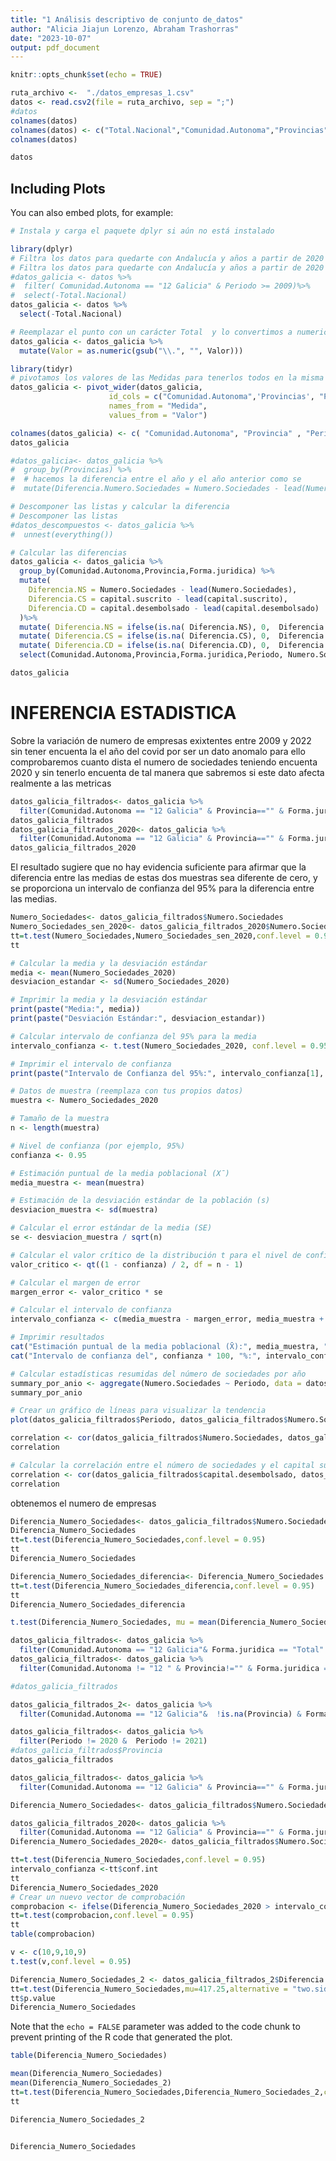 ```yaml
---
title: "1 Análisis descriptivo de conjunto de_datos"
author: "Alicia Jiajun Lorenzo, Abraham Trashorras"
date: "2023-10-07"
output: pdf_document
---
```


```r
knitr::opts_chunk$set(echo = TRUE)
```



```r
ruta_archivo <-  "./datos_empresas_1.csv"
datos <- read.csv2(file = ruta_archivo, sep = ";")
#datos
colnames(datos)
colnames(datos) <- c("Total.Nacional","Comunidad.Autonoma","Provincias","Forma.juridica","Medida","Periodo", "Valor")
colnames(datos)

```


```r

datos
```

## Including Plots

You can also embed plots, for example:

```r
# Instala y carga el paquete dplyr si aún no está instalado

library(dplyr)
# Filtra los datos para quedarte con Andalucía y años a partir de 2020
# Filtra los datos para quedarte con Andalucía y años a partir de 2020
#datos_galicia <- datos %>%
#  filter( Comunidad.Autonoma == "12 Galicia" & Periodo >= 2009)%>%
#  select(-Total.Nacional)
datos_galicia <- datos %>%
  select(-Total.Nacional)

# Reemplazar el punto con un carácter Total  y lo convertimos a numerico
datos_galicia <- datos_galicia %>%
  mutate(Valor = as.numeric(gsub("\\.", "", Valor)))

library(tidyr)
# pivotamos los valores de las Medidas para tenerlos todos en la misma tabla
datos_galicia <- pivot_wider(datos_galicia, 
                      id_cols = c("Comunidad.Autonoma",'Provincias', "Periodo","Forma.juridica"), 
                      names_from = "Medida", 
                      values_from = "Valor")

colnames(datos_galicia) <- c( "Comunidad.Autonoma", "Provincia" , "Periodo", "Forma.juridica" ,"Numero.Sociedades", "capital.suscrito"   ,  "capital.desembolsado")
datos_galicia

#datos_galicia<- datos_galicia %>%
#  group_by(Provincias) %>%
#  # hacemos la diferencia entre el año y el año anterior como se 
#  mutate(Diferencia.Numero.Sociedades = Numero.Sociedades - lead(Numero.Sociedades) )

# Descomponer las listas y calcular la diferencia
# Descomponer las listas
#datos_descompuestos <- datos_galicia %>%
#  unnest(everything())

# Calcular las diferencias
datos_galicia <- datos_galicia %>%
  group_by(Comunidad.Autonoma,Provincia,Forma.juridica) %>%
  mutate(
    Diferencia.NS = Numero.Sociedades - lead(Numero.Sociedades),
    Diferencia.CS = capital.suscrito - lead(capital.suscrito),
    Diferencia.CD = capital.desembolsado - lead(capital.desembolsado)
  )%>%
  mutate( Diferencia.NS = ifelse(is.na( Diferencia.NS), 0,  Diferencia.NS))%>%
  mutate( Diferencia.CS = ifelse(is.na( Diferencia.CS), 0,  Diferencia.CS))%>%
  mutate( Diferencia.CD = ifelse(is.na( Diferencia.CD), 0,  Diferencia.CD))%>%
  select(Comunidad.Autonoma,Provincia,Forma.juridica,Periodo, Numero.Sociedades, Diferencia.NS, capital.suscrito , Diferencia.CS , capital.desembolsado,Diferencia.CD )

datos_galicia
```

# INFERENCIA ESTADISTICA

Sobre la variación de numero de empresas exixtentes  entre 2009 y 2022 sin tener encuenta la el año del covid por ser un dato anomalo para ello comprobaremos cuanto dista el numero de sociedades teniendo encuenta 2020 y sin tenerlo encuenta de tal manera que sabremos si este dato afecta realmente a las metricas

```r
datos_galicia_filtrados<- datos_galicia %>%
  filter(Comunidad.Autonoma == "12 Galicia" & Provincia=="" & Forma.juridica == "Total" & Periodo >= 2009 & Periodo != 2020)
datos_galicia_filtrados
datos_galicia_filtrados_2020<- datos_galicia %>%
  filter(Comunidad.Autonoma == "12 Galicia" & Provincia=="" & Forma.juridica == "Total" & Periodo >= 2009)
datos_galicia_filtrados_2020
```

El resultado sugiere que no hay evidencia suficiente para afirmar que la diferencia entre las medias de estas dos muestras sea diferente de cero, y se proporciona un intervalo de confianza del 95% para la diferencia entre las medias.



```r
Numero_Sociedades<- datos_galicia_filtrados$Numero.Sociedades
Numero_Sociedades_sen_2020<- datos_galicia_filtrados_2020$Numero.Sociedades
tt=t.test(Numero_Sociedades,Numero_Sociedades_sen_2020,conf.level = 0.95)
tt
```

```r
# Calcular la media y la desviación estándar
media <- mean(Numero_Sociedades_2020)
desviacion_estandar <- sd(Numero_Sociedades_2020)

# Imprimir la media y la desviación estándar
print(paste("Media:", media))
print(paste("Desviación Estándar:", desviacion_estandar))

# Calcular intervalo de confianza del 95% para la media
intervalo_confianza <- t.test(Numero_Sociedades_2020, conf.level = 0.95)$conf.int

# Imprimir el intervalo de confianza
print(paste("Intervalo de Confianza del 95%:", intervalo_confianza[1], "-", intervalo_confianza[2]))

```
```r
# Datos de muestra (reemplaza con tus propios datos)
muestra <- Numero_Sociedades_2020

# Tamaño de la muestra
n <- length(muestra)

# Nivel de confianza (por ejemplo, 95%)
confianza <- 0.95

# Estimación puntual de la media poblacional (X̄)
media_muestra <- mean(muestra)

# Estimación de la desviación estándar de la población (s)
desviacion_muestra <- sd(muestra)

# Calcular el error estándar de la media (SE)
se <- desviacion_muestra / sqrt(n)

# Calcular el valor crítico de la distribución t para el nivel de confianza
valor_critico <- qt((1 - confianza) / 2, df = n - 1)

# Calcular el margen de error
margen_error <- valor_critico * se

# Calcular el intervalo de confianza
intervalo_confianza <- c(media_muestra - margen_error, media_muestra + margen_error)

# Imprimir resultados
cat("Estimación puntual de la media poblacional (X̄):", media_muestra, "\n")
cat("Intervalo de confianza del", confianza * 100, "%:", intervalo_confianza[1], "-", intervalo_confianza[2], "\n")

```



```r
# Calcular estadísticas resumidas del número de sociedades por año
summary_por_anio <- aggregate(Numero.Sociedades ~ Periodo, data = datos_galicia_filtrados, FUN = summary)
summary_por_anio
```
```r
# Crear un gráfico de líneas para visualizar la tendencia
plot(datos_galicia_filtrados$Periodo, datos_galicia_filtrados$Numero.Sociedades, type = "l", xlab = "Año", ylab = "Número de Sociedades", main = "Tendencia del Número de Sociedades a lo largo del tiempo")

```
```r
correlation <- cor(datos_galicia_filtrados$Numero.Sociedades, datos_galicia_filtrados$capital.suscrito)
correlation
```


```r
# Calcular la correlación entre el número de sociedades y el capital suscrito
correlation <- cor(datos_galicia_filtrados$capital.desembolsado, datos_galicia_filtrados$capital.suscrito)
correlation
```

obtenemos el numero de empresas 

```r

Diferencia_Numero_Sociedades<- datos_galicia_filtrados$Numero.Sociedades
Diferencia_Numero_Sociedades
tt=t.test(Diferencia_Numero_Sociedades,conf.level = 0.95)
tt
Diferencia_Numero_Sociedades

Diferencia_Numero_Sociedades_diferencia<- Diferencia_Numero_Sociedades - mean(Diferencia_Numero_Sociedades)
tt=t.test(Diferencia_Numero_Sociedades_diferencia,conf.level = 0.95)
tt
Diferencia_Numero_Sociedades_diferencia
```

```r
t.test(Diferencia_Numero_Sociedades, mu = mean(Diferencia_Numero_Sociedades))
```


```r
datos_galicia_filtrados<- datos_galicia %>%
  filter(Comunidad.Autonoma == "12 Galicia"& Forma.juridica == "Total" & Periodo >= 2002 & Periodo < 2006)
datos_galicia_filtrados<- datos_galicia %>%
  filter(Comunidad.Autonoma != "12 " & Provincia!="" & Forma.juridica == "Total" & Periodo >= 2009)

#datos_galicia_filtrados

datos_galicia_filtrados_2<- datos_galicia %>%
  filter(Comunidad.Autonoma == "12 Galicia"&  !is.na(Provincia) & Forma.juridica == "Total" & Periodo < 2009)
```


```r
datos_galicia_filtrados<- datos_galicia %>%
  filter(Periodo != 2020 &  Periodo != 2021)
#datos_galicia_filtrados$Provincia
datos_galicia_filtrados

```


```r
datos_galicia_filtrados<- datos_galicia %>%
  filter(Comunidad.Autonoma == "12 Galicia" & Provincia=="" & Forma.juridica == "Total" & Periodo >= 2009)

Diferencia_Numero_Sociedades<- datos_galicia_filtrados$Numero.Sociedades

datos_galicia_filtrados_2020<- datos_galicia %>%
  filter(Comunidad.Autonoma == "12 Galicia" & Provincia=="" & Forma.juridica == "Total" & Periodo == 2020)
Diferencia_Numero_Sociedades_2020<- datos_galicia_filtrados$Numero.Sociedades

tt=t.test(Diferencia_Numero_Sociedades,conf.level = 0.95)
intervalo_confianza <-tt$conf.int
tt
Diferencia_Numero_Sociedades_2020
# Crear un nuevo vector de comprobación
comprobacion <- ifelse(Diferencia_Numero_Sociedades_2020 > intervalo_confianza[1] & Diferencia_Numero_Sociedades_2020 < intervalo_confianza[2], 1, 0)
tt=t.test(comprobacion,conf.level = 0.95)
tt
table(comprobacion)
```


```r
v <- c(10,9,10,9)
t.test(v,conf.level = 0.95)

```


```r
Diferencia_Numero_Sociedades_2 <- datos_galicia_filtrados_2$Diferencia.NS
tt=t.test(Diferencia_Numero_Sociedades,mu=417.25,alternative = "two.sided")
tt$p.value
Diferencia_Numero_Sociedades
```

Note that the `echo = FALSE` parameter was added to the code chunk to prevent printing of the R code that generated the plot.

```r
table(Diferencia_Numero_Sociedades)
```
```r
mean(Diferencia_Numero_Sociedades)
mean(Diferencia_Numero_Sociedades_2)
tt=t.test(Diferencia_Numero_Sociedades,Diferencia_Numero_Sociedades_2,conf.level = 0.95)
tt
```
```r
Diferencia_Numero_Sociedades_2
```
```r

```


```r
Diferencia_Numero_Sociedades
```

